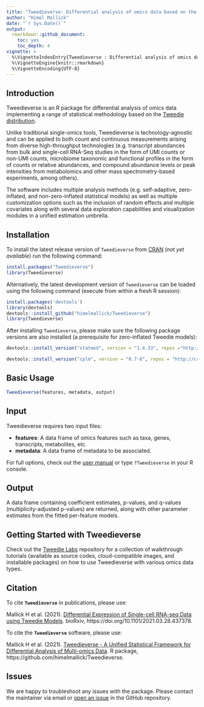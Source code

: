 ```yaml
---
title: "Tweedieverse: Differential analysis of omics data based on the Tweedie distribution"
author: "Himel Mallick"
date: "`r Sys.Date()`"
output: 
  rmarkdown::github_document:
    toc: yes
    toc_depth: 4
vignette: >
  %\VignetteIndexEntry{Tweedieverse : Differential analysis of omics data based on the Tweedie distribution}
  %\VignetteEngine{knitr::rmarkdown}
  %\VignetteEncoding{UTF-8}
---
```


<!-- Himel Mallick -->
<!-- 2021-03-03 <img src="docs/logo.jpg" align="right" width="365px"/> -->

## Introduction 

Tweedieverse is an R package for differential analysis of omics data implementing a range of statistical methodology based on the [Tweedie distribution](https://en.wikipedia.org/wiki/Tweedie_distribution).

Unlike traditional single-omics tools, Tweedieverse is technology-agnostic and can be applied to both count and continuous measurements arising from diverse high-throughput technologies (e.g. transcript abundances from bulk and single-cell RNA-Seq studies in the form of UMI counts or non-UMI counts, microbiome taxonomic and functional profiles in the form of counts or relative abundances, and compound abundance levels or peak intensities from metabolomics and other mass spectrometry-based experiments, among others).

The software includes multiple analysis methods (e.g. self-adaptive, zero-inflated, and non-zero-inflated statistical models) as well as multiple customization options such as the inclusion of random effects and multiple covariates along with several data exploration capabilities and visualization modules in a unified estimation umbrella.

## Installation

To install the latest release version of `Tweedieverse` from [CRAN](https://cran.r-project.org/) (_*not yet available*_) run the following command:

```r
install.packages("Tweedieverse")
library(Tweedieverse)
```
Alternatively, the latest development version of `Tweedieverse` can be loaded using the following command (execute from within a fresh R session):

```r
install.packages('devtools')
library(devtools)
devtools::install_github("himelmallick/Tweedieverse")
library(Tweedieverse)
```

After installing `Tweedieverse`, please make sure the following package versions are also installed (a prerequisite for zero-inflated Tweedie models):

```R
devtools::install_version("statmod", version = "1.4.33", repos ="http://cran.us.r-project.org")

```
```R
devtools::install_version("cplm", version = "0.7-8", repos = "http://cran.us.r-project.org")
```

## Basic Usage

```r
Tweedieverse(features, metadata, output)
```

## Input

Tweedieverse requires two input files:

- **features**: A data frame of omics features such as taxa, genes, transcripts, metabolites, etc.
- **metadata**: A data frame of metadata to be associated. 

For full options, check out the [user manual](https://github.com/himelmallick/Tweedieverse/tree/master/vignettes) or type  ``` ?Tweedieverse``` in your R console.

## Output

A data frame containing coefficient estimates, p-values, and q-values (multiplicity-adjusted p-values) are returned, along with other parameter estimates from the fitted per-feature models.  

## Getting Started with Tweedieverse

Check out the [Tweedie Labs](https://github.com/himelmallick/TweedieLabs/) repository for a collection of walkthrough tutorials (available as source codes, cloud-compatible images, and installable packages) on how to use Tweedieverse with various omics data types.

## Citation

To cite **`Tweedieverse`** in publications, please use:

Mallick H et al. (2021). [Differential Expression of Single-cell RNA-seq Data using Tweedie Models](https://www.biorxiv.org/content/10.1101/2021.03.28.437378v1). bioRxiv, https://doi.org/10.1101/2021.03.28.437378.

To cite the **`Tweedieverse`** software, please use:

Mallick H et al. (2021). [Tweedieverse - A Unified Statistical Framework for Differential Analysis of Multi-omics Data](https://github.com/himelmallick/Tweedieverse). R package, https://github.com/himelmallick/Tweedieverse.

## Issues

We are happy to troubleshoot any issues with the package. Please contact the maintainer via email or [open an issue](https://github.com/himelmallick/tweedieverse/issues) in the GitHub repository. 
